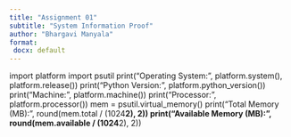```yaml
---
title: "Assignment 01"
subtitle: "System Information Proof"
author: "Bhargavi Manyala"
format: 
 docx: default
---
```


import platform
 import psutil
 print("Operating System:", platform.system(), platform.release())
 print("Python Version:", platform.python_version())
 print("Machine:", platform.machine())
 print("Processor:", platform.processor())
 mem = psutil.virtual_memory()
 print("Total Memory (MB):", round(mem.total / (1024**2), 2))
 print("Available Memory (MB):", round(mem.available / (1024**2), 2))